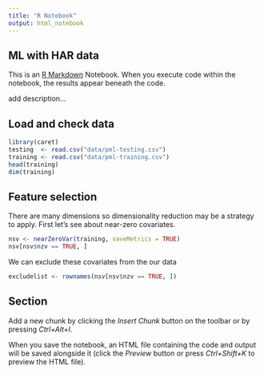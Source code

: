 ```yaml
---
title: "R Notebook"
output: html_notebook
---
```


## ML with HAR data

This is an [R Markdown](http://rmarkdown.rstudio.com) Notebook. When you execute code within the notebook, the results appear beneath the code. 

add description...

## Load and check data
```r
library(caret)
testing  <- read.csv("data/pml-testing.csv")
training <- read.csv("data/pml-training.csv")
head(training)
dim(training)
```

## Feature selection

There are many dimensions so dimensionality reduction may be a strategy to apply. First let's see about near-zero covariates.
```r
nsv <- nearZeroVar(training, saveMetrics = TRUE)
nsv[nsv$nzv == TRUE, ]
```
We can exclude these covariates from the our data
```r
excludelist <- rownames(nsv[nsv$nzv == TRUE, ])
```



## Section


Add a new chunk by clicking the *Insert Chunk* button on the toolbar or by pressing *Ctrl+Alt+I*.

When you save the notebook, an HTML file containing the code and output will be saved alongside it (click the *Preview* button or press *Ctrl+Shift+K* to preview the HTML file).
